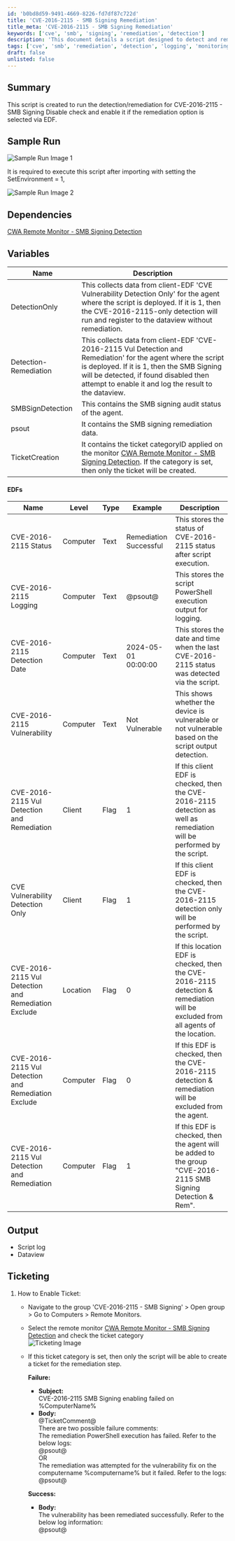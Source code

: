 ```yaml
---
id: 'b0bd8d59-9491-4669-8226-fd7df87c722d'
title: 'CVE-2016-2115 - SMB Signing Remediation'
title_meta: 'CVE-2016-2115 - SMB Signing Remediation'
keywords: ['cve', 'smb', 'signing', 'remediation', 'detection']
description: 'This document details a script designed to detect and remediate the CVE-2016-2115 vulnerability related to SMB signing. It includes sample runs, dependencies, variables used in the script, output details, and ticketing procedures for successful remediation.'
tags: ['cve', 'smb', 'remediation', 'detection', 'logging', 'monitoring']
draft: false
unlisted: false
---
```

## Summary

This script is created to run the detection/remediation for CVE-2016-2115 - SMB Signing Disable check and enable it if the remediation option is selected via EDF.

## Sample Run

![Sample Run Image 1](../../../static/img/CVE-2016-2115---SMB-Signing/image_1.png)

It is required to execute this script after importing with setting the SetEnvironment = 1,

![Sample Run Image 2](../../../static/img/CVE-2016-2115---SMB-Signing/image_2.png)

## Dependencies

[CWA Remote Monitor - SMB Signing Detection](https://proval.itglue.com/DOC-5078775-15762067)

## Variables

| Name                        | Description                                                                                                                                                                                                                                           |
|-----------------------------|-------------------------------------------------------------------------------------------------------------------------------------------------------------------------------------------------------------------------------------------------------|
| DetectionOnly               | This collects data from client-EDF 'CVE Vulnerability Detection Only' for the agent where the script is deployed. If it is 1, then the CVE-2016-2115-only detection will run and register to the dataview without remediation.                       |
| Detection-Remediation       | This collects data from client-EDF 'CVE-2016-2115 Vul Detection and Remediation' for the agent where the script is deployed. If it is 1, then the SMB Signing will be detected, if found disabled then attempt to enable it and log the result to the dataview. |
| SMBSignDetection            | This contains the SMB signing audit status of the agent.                                                                                                                                                                                          |
| psout                       | It contains the SMB signing remediation data.                                                                                                                                                                                                      |
| TicketCreation              | It contains the ticket categoryID applied on the monitor [CWA Remote Monitor - SMB Signing Detection](https://proval.itglue.com/DOC-5078775-15762067). If the category is set, then only the ticket will be created.                             |

#### EDFs

| Name                                              | Level     | Type  | Example                      | Description                                                                                                         |
|---------------------------------------------------|-----------|-------|------------------------------|---------------------------------------------------------------------------------------------------------------------|
| CVE-2016-2115 Status                              | Computer  | Text  | Remediation Successful        | This stores the status of CVE-2016-2115 status after script execution.                                            |
| CVE-2016-2115 Logging                             | Computer  | Text  | @psout@                      | This stores the script PowerShell execution output for logging.                                                    |
| CVE-2016-2115 Detection Date                      | Computer  | Text  | 2024-05-01 00:00:00          | This stores the date and time when the last CVE-2016-2115 status was detected via the script.                     |
| CVE-2016-2115 Vulnerability                       | Computer  | Text  | Not Vulnerable               | This shows whether the device is vulnerable or not vulnerable based on the script output detection.                |
| CVE-2016-2115 Vul Detection and Remediation       | Client    | Flag  | 1                            | If this client EDF is checked, then the CVE-2016-2115 detection as well as remediation will be performed by the script. |
| CVE Vulnerability Detection Only                  | Client    | Flag  | 1                            | If this client EDF is checked, then the CVE-2016-2115 detection only will be performed by the script.              |
| CVE-2016-2115 Vul Detection and Remediation Exclude| Location  | Flag  | 0                            | If this location EDF is checked, then the CVE-2016-2115 detection & remediation will be excluded from all agents of the location. |
| CVE-2016-2115 Vul Detection and Remediation Exclude| Computer  | Flag  | 0                            | If this EDF is checked, then the CVE-2016-2115 detection & remediation will be excluded from the agent.            |
| CVE-2016-2115 Vul Detection and Remediation       | Computer  | Flag  | 1                            | If this EDF is checked, then the agent will be added to the group "CVE-2016-2115 SMB Signing Detection & Rem".     |

## Output

- Script log
- Dataview

## Ticketing

1. How to Enable Ticket:
   - Navigate to the group 'CVE-2016-2115 - SMB Signing' > Open group > Go to Computers > Remote Monitors.
   - Select the remote monitor [CWA Remote Monitor - SMB Signing Detection](https://proval.itglue.com/DOC-5078775-17229182) and check the ticket category  
   ![Ticketing Image](../../../static/img/CVE-2016-2115---SMB-Signing/image_3.png)
   - If this ticket category is set, then only the script will be able to create a ticket for the remediation step.
     
     **Failure:**
     - **Subject:**  
       CVE-2016-2115 SMB Signing enabling failed on %ComputerName%  
     - **Body:**  
       @TicketComment@  
       There are two possible failure comments:  
       The remediation PowerShell execution has failed. Refer to the below logs:  
       @psout@  
       OR  
       The remediation was attempted for the vulnerability fix on the computername %computername% but it failed. Refer to the logs:  
       @psout@  
     
     **Success:**  
     - **Body:**  
       The vulnerability has been remediated successfully. Refer to the below log information:  
       @psout@











